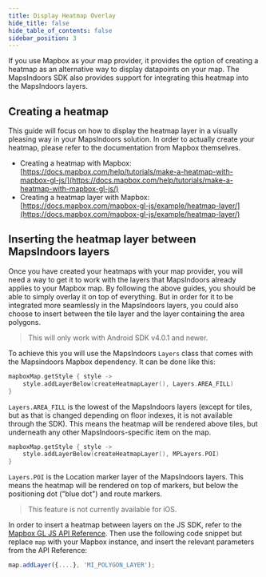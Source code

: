 ```yaml
---
title: Display Heatmap Overlay
hide_title: false
hide_table_of_contents: false
sidebar_position: 3
---
```



If you use Mapbox as your map provider, it provides the option of creating a heatmap as an alternative way to display datapoints on your map. The MapsIndoors SDK also provides support for integrating this heatmap into the MapsIndoors layers.

## Creating a heatmap

This guide will focus on how to display the heatmap layer in a visually pleasing way in your MapsIndoors solution. In order to actually create your heatmap, please refer to the documentation from Mapbox themselves.

* Creating a heatmap with Mapbox: [https://docs.mapbox.com/help/tutorials/make-a-heatmap-with-mapbox-gl-js/](https://docs.mapbox.com/help/tutorials/make-a-heatmap-with-mapbox-gl-js/)
* Creating a heatmap layer with Mapbox: [https://docs.mapbox.com/mapbox-gl-js/example/heatmap-layer/](https://docs.mapbox.com/mapbox-gl-js/example/heatmap-layer/)

## Inserting the heatmap layer between MapsIndoors layers

Once you have created your heatmaps with your map provider, you will need a way to get it to work with the layers that MapsIndoors already applies to your Mapbox map. By following the above guides, you should be able to simply overlay it on top of everything. But in order for it to be integrated more seamlessly in the MapsIndoors layers, you could also choose to insert between the tile layer and the layer containing the area polygons.

<Tabs groupId="display-rules">
<TabItem value="android" label="Android" default>

> This will only work with Android SDK v4.0.1 and newer.

To achieve this you will use the MapsIndoors `Layers` class that comes with the Mapsindoors Mapbox dependency. It can be done like this:

```kotlin
mapboxMap.getStyle { style ->
    style.addLayerBelow(createHeatmapLayer(), Layers.AREA_FILL)
}
```

`Layers.AREA_FILL` is the lowest of the MapsIndoors layers (except for tiles, but as that is changed depending on floor indexes, it is not available through the SDK). This means the heatmap will be rendered above tiles, but underneath any other MapsIndoors-specific item on the map.

```kotlin
mapboxMap.getStyle { style ->
    style.addLayerBelow(createHeatmapLayer(), MPLayers.POI)
}
```

`Layers.POI` is the Location marker layer of the MapsIndoors layers. This means the heatmap will be rendered on top of markers, but below the positioning dot ("blue dot") and route markers.

</TabItem>
<TabItem value="ios" label="iOS">

> This feature is not currently available for iOS.

</TabItem>
<TabItem value="web" label="Web">

In order to insert a heatmap between layers on the JS SDK, refer to the [Mapbox GL JS API Reference](https://docs.mapbox.com/mapbox-gl-js/api/map/#map#addlayer). Then use the following code snippet but replace `map` with your Mapbox instance, and insert the relevant parameters from the API Reference:

```js
map.addLayer({....}, 'MI_POLYGON_LAYER');
```

</TabItem>
</Tabs>
